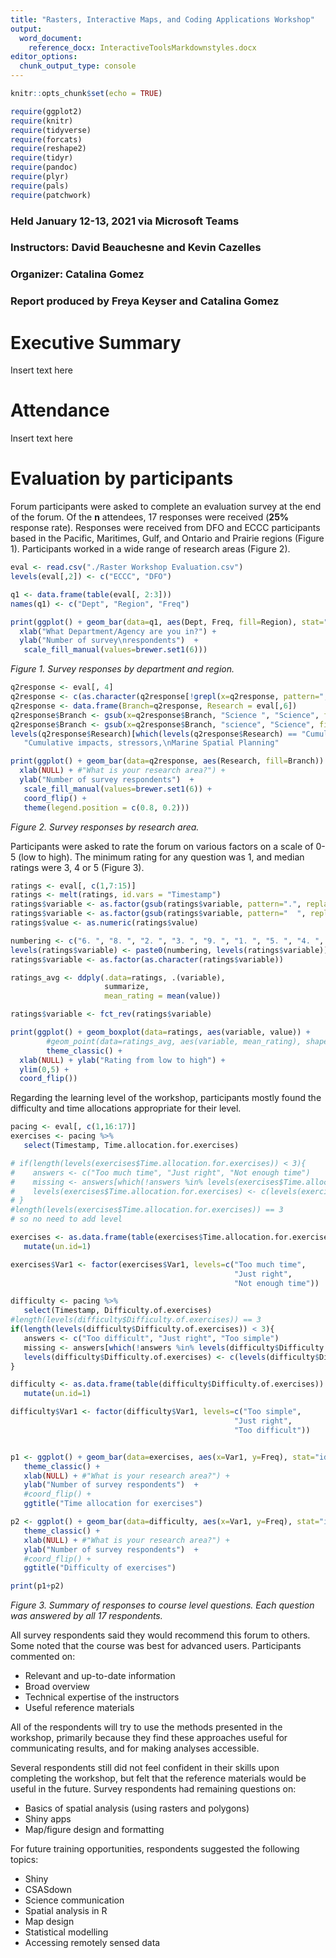 ```yaml
---
title: "Rasters, Interactive Maps, and Coding Applications Workshop"
output:
  word_document: 
    reference_docx: InteractiveToolsMarkdownstyles.docx
editor_options:
  chunk_output_type: console
---
```


```r
knitr::opts_chunk$set(echo = TRUE)

require(ggplot2)
require(knitr)
require(tidyverse)
require(forcats)
require(reshape2)
require(tidyr)
require(pandoc)
require(plyr)
require(pals)
require(patchwork)

```

### Held January 12-13, 2021 via Microsoft Teams
### Instructors: David Beauchesne and Kevin Cazelles
### Organizer: Catalina Gomez
### Report produced by Freya Keyser and Catalina Gomez


# Executive Summary

Insert text here

# Attendance

Insert text here

# Evaluation by participants

Forum participants were asked to complete an evaluation survey at the end of the forum. Of the **n** attendees, 17 responses were received (**25%** response rate). Responses were received from DFO and ECCC participants based in the Pacific, Maritimes, Gulf, and Ontario and Prairie regions (Figure 1). Participants worked in a wide range of research areas (Figure 2). 


```r
eval <- read.csv("./Raster Workshop Evaluation.csv")
levels(eval[,2]) <- c("ECCC", "DFO")

q1 <- data.frame(table(eval[, 2:3]))
names(q1) <- c("Dept", "Region", "Freq")

print(ggplot() + geom_bar(data=q1, aes(Dept, Freq, fill=Region), stat="identity", colour="black", position="dodge") + theme_classic() +
  xlab("What Department/Agency are you in?") +
  ylab("Number of survey\nrespondents")  +
   scale_fill_manual(values=brewer.set1(6)))
```  

_Figure 1. Survey responses by department and region._

```r
q2response <- eval[, 4]
q2response <- c(as.character(q2response[!grepl(x=q2response, pattern=",", fixed=T)]), as.character(str_split(string = q2response[grep(x=q2response, pattern=",", fixed=T)], pattern = ", ", simplify = T)))
q2response <- data.frame(Branch=q2response, Research = eval[,6])
q2response$Branch <- gsub(x=q2response$Branch, "Science ", "Science", fixed=T)
q2response$Branch <- gsub(x=q2response$Branch, "science", "Science", fixed=T)
levels(q2response$Research)[which(levels(q2response$Research) == "Cumulative impacts, stressors, Marine Spatial Planning")] <- 
   "Cumulative impacts, stressors,\nMarine Spatial Planning"

print(ggplot() + geom_bar(data=q2response, aes(Research, fill=Branch)) + theme_classic() +
  xlab(NULL) + #"What is your research area?") +
  ylab("Number of survey respondents")  +
   scale_fill_manual(values=brewer.set1(6)) +
   coord_flip() +
   theme(legend.position = c(0.8, 0.2)))
```  

_Figure 2. Survey responses by research area._

Participants were asked to rate the forum on various factors on a scale of 0-5 (low to high). The minimum rating for any question was 1, and median ratings were 3, 4 or 5 (Figure 3). 


```r
ratings <- eval[, c(1,7:15)]
ratings <- melt(ratings, id.vars = "Timestamp")
ratings$variable <- as.factor(gsub(ratings$variable, pattern=".", replacement =" ", fixed=T))
ratings$variable <- as.factor(gsub(ratings$variable, pattern="  ", replacement =" ", fixed=T))
ratings$value <- as.numeric(ratings$value)

numbering <- c("6. ", "8. ", "2. ", "3. ", "9. ", "1. ", "5. ", "4. ", "7. ")
levels(ratings$variable) <- paste0(numbering, levels(ratings$variable))
ratings$variable <- as.factor(as.character(ratings$variable))

ratings_avg <- ddply(.data=ratings, .(variable),
                     summarize,
                     mean_rating = mean(value))

ratings$variable <- fct_rev(ratings$variable)

print(ggplot() + geom_boxplot(data=ratings, aes(variable, value)) + 
        #geom_point(data=ratings_avg, aes(variable, mean_rating), shape=5)+
        theme_classic() +
  xlab(NULL) + ylab("Rating from low to high") + 
  ylim(0,5) +
  coord_flip())  

```  

Regarding the learning level of the workshop, participants mostly found the difficulty and time allocations appropriate for their level. 

```r
pacing <- eval[, c(1,16:17)]
exercises <- pacing %>% 
   select(Timestamp, Time.allocation.for.exercises)

# if(length(levels(exercises$Time.allocation.for.exercises)) < 3){
#    answers <- c("Too much time", "Just right", "Not enough time")
#    missing <- answers[which(!answers %in% levels(exercises$Time.allocation.for.exercises))]
#    levels(exercises$Time.allocation.for.exercises) <- c(levels(exercises$Time.allocation.for.exercises), missing)
# }
#length(levels(exercises$Time.allocation.for.exercises)) == 3
# so no need to add level

exercises <- as.data.frame(table(exercises$Time.allocation.for.exercises)) %>% 
   mutate(un.id=1)

exercises$Var1 <- factor(exercises$Var1, levels=c("Too much time",
                                                  "Just right",
                                                  "Not enough time"))

difficulty <- pacing %>% 
   select(Timestamp, Difficulty.of.exercises)
#length(levels(difficulty$Difficulty.of.exercises)) == 3
if(length(levels(difficulty$Difficulty.of.exercises)) < 3){
   answers <- c("Too difficult", "Just right", "Too simple")
   missing <- answers[which(!answers %in% levels(difficulty$Difficulty.of.exercises))]
   levels(difficulty$Difficulty.of.exercises) <- c(levels(difficulty$Difficulty.of.exercises), missing)
}

difficulty <- as.data.frame(table(difficulty$Difficulty.of.exercises)) %>%
   mutate(un.id=1)

difficulty$Var1 <- factor(difficulty$Var1, levels=c("Too simple", 
                                                  "Just right",
                                                  "Too difficult"))


p1 <- ggplot() + geom_bar(data=exercises, aes(x=Var1, y=Freq), stat="identity") + 
   theme_classic() +
   xlab(NULL) + #"What is your research area?") +
   ylab("Number of survey respondents")  +
   #coord_flip() +
   ggtitle("Time allocation for exercises")

p2 <- ggplot() + geom_bar(data=difficulty, aes(x=Var1, y=Freq), stat="identity") + 
   theme_classic() +
   xlab(NULL) + #"What is your research area?") +
   ylab("Number of survey respondents")  +
   #coord_flip() +
   ggtitle("Difficulty of exercises")

print(p1+p2)

```  

_Figure 3. Summary of responses to course level questions. Each question was answered by all 17 respondents._


All survey respondents said they would recommend this forum to others. Some noted that the course was best for advanced users. Participants commented on:

   * Relevant and up-to-date information
   * Broad overview
   * Technical expertise of the instructors
   * Useful reference materials
   
All of the respondents will try to use the methods presented in the workshop, primarily because they find these approaches useful for communicating results, and for making analyses accessible.

Several respondents still did not feel confident in their skills upon completing the workshop, but felt that the reference materials would be useful in the future. Survey respondents had remaining questions on:

   * Basics of spatial analysis (using rasters and polygons)
   * Shiny apps
   * Map/figure design and formatting

For future training opportunities, respondents suggested the following topics:

   * Shiny
   * CSASdown
   * Science communication
   * Spatial analysis in R
   * Map design
   * Statistical modelling
   * Accessing remotely sensed data

